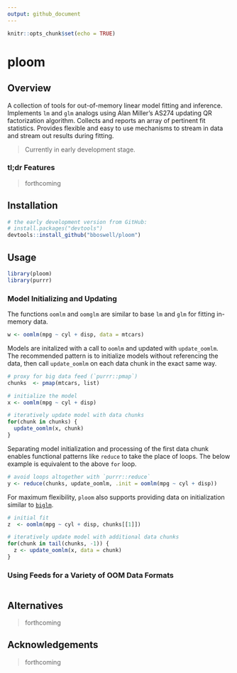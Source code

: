 ```yaml
---
output: github_document
---
```


```r
knitr::opts_chunk$set(echo = TRUE)
```

# ploom

<!-- [CRAN_Status_Badge]() -->
<!-- [Build Status]() -->
<!-- [AppVeyor Build Status]() -->
<!-- [Coverage Status]() -->

## Overview

A collection of tools for out-of-memory linear model fitting and inference. Implements `lm` and `glm` analogs using Alan Miller's AS274 updating QR factorization algorithm. Collects and reports an array of pertinent fit statistics. Provides flexible and easy to use mechanisms to stream in data and stream out results during fitting.

> Currently in early development stage.

### tl;dr Features

> forthcoming

## Installation

```r
# the early development version from GitHub:
# install.packages("devtools")
devtools::install_github("bboswell/ploom")
```

## Usage

```r
library(ploom)
library(purrr)
```

### Model Initializing and Updating

The functions `oomlm` and `oomglm` are similar to base `lm` and `glm` for fitting in-memory data.

```r
w <- oomlm(mpg ~ cyl + disp, data = mtcars)
```

Models are initalized with a call to `oomlm` and updated with `update_oomlm`.   The recommended pattern is to initialize models without referencing the data, then call `update_oomlm` on each data chunk in the exact same way.

```r
# proxy for big data feed (`purrr::pmap`)
chunks  <- pmap(mtcars, list)

# initialize the model
x <- oomlm(mpg ~ cyl + disp)

# iteratively update model with data chunks
for(chunk in chunks) {
  update_oomlm(x, chunk)
}
```

Separating model initialization and processing of the first data chunk enables functional patterns like `reduce` to take the place of loops.  The below example is equivalent to the above `for` loop.

```r
# avoid loops altogether with `purrr::reduce`
y <- reduce(chunks, update_oomlm, .init = oomlm(mpg ~ cyl + disp))
```

For maximum flexibility, `ploom` also supports providing data on initialization similar to [`biglm`](https://github.com/cran/biglm).

```r
# initial fit
z  <- oomlm(mpg ~ cyl + disp, chunks[[1]])

# iteratively update model with additional data chunks
for(chunk in tail(chunks, -1)) {
  z <- update_oomlm(x, data = chunk)
}
```

### Using Feeds for a Variety of OOM Data Formats

```r

```


## Alternatives

> forthcoming

## Acknowledgements

> forthcoming